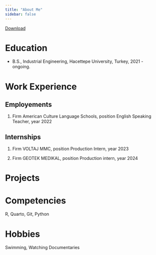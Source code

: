 ```yaml
---
title: "About Me"
sidebar: false 
---
```

[Download](file:///C:/Users/Acer/Downloads/Professional%20Modern%20CV%20Resume%20(2).pdf)


# Education

-   B.S., Industrial Engineering, Hacettepe University, Turkey, 2021 - ongoing.

# Work Experience

## Employements

1.  Firm American Culture Language Schools, position English Speaking Teacher, year 2022

## Internships

1.  Firm VOLTAJ MMC, position Production Intern, year 2023

2.  Firm GEOTEK MEDIKAL, position Production intern, year 2024

# Projects

# Competencies

R, Quarto, Git, Python

# Hobbies
Swimming, Watching Documentaries

